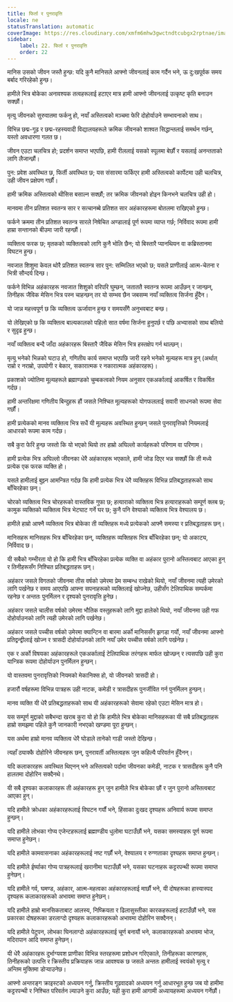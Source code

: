 ```yaml
---
title: फिर्ता र पुनरावृत्ति
locale: ne
statusTranslation: automatic
coverImage: https://res.cloudinary.com/xmfm6mhw3gwctndtcubgx2rptnae/image/upload/v1741354419/small_cover_la_gran_rebelion_28716e29d2.webp
sidebar:
    label: 22. फिर्ता र पुनरावृत्ति
    order: 22
---
```

मानिस उसको जीवन जस्तै हुन्छ: यदि कुनै मानिसले आफ्नो जीवनलाई काम गर्दैन भने, ऊ दु:खपूर्वक समय बर्बाद गरिरहेको हुन्छ।

हामीले भित्र बोकेका अनावश्यक तत्वहरूलाई हटाएर मात्र हामी आफ्नो जीवनलाई उत्कृष्ट कृति बनाउन सक्छौं।

मृत्यु जीवनको सुरुवातमा फर्कनु हो, नयाँ अस्तित्वको मञ्चमा फेरि दोहोर्याउने सम्भावनाको साथ।

विभिन्न छद्म-गूढ र छद्म-रहस्यवादी विद्यालयहरूले क्रमिक जीवनको शाश्वत सिद्धान्तलाई समर्थन गर्छन्, यस्तो अवधारणा गलत छ।

जीवन एउटा चलचित्र हो; प्रदर्शन समाप्त भएपछि, हामी रीललाई यसको स्पूलमा बेर्छौं र यसलाई अनन्तताको लागि लैजान्छौं।

पुन: प्रवेश अवस्थित छ, फिर्ती अवस्थित छ; यस संसारमा फर्किएर हामी अस्तित्वको कार्पेटमा उही चलचित्र, उही जीवन प्रक्षेपण गर्छौं।

हामी क्रमिक अस्तित्वको थीसिस बसाल्न सक्छौं; तर क्रमिक जीवनको होइन किनभने चलचित्र उही हो।

मानवमा तीन प्रतिशत स्वतन्त्र सार र सत्चानब्बे प्रतिशत सार अहंकारहरूमा बोतलमा राखिएको हुन्छ।

फर्कने क्रममा तीन प्रतिशत स्वतन्त्र सारले निषेचित अण्डालाई पूर्ण रूपमा व्याप्त गर्छ; निर्विवाद रूपमा हामी हाम्रा सन्तानको बीउमा जारी रहन्छौं।

व्यक्तित्व फरक छ; मृतकको व्यक्तित्वको लागि कुनै भोलि छैन; यो बिस्तारै प्यानथियन वा कब्रिस्तानमा विघटन हुन्छ।

नवजात शिशुमा केवल थोरै प्रतिशत स्वतन्त्र सार पुन: सम्मिलित भएको छ; यसले प्राणीलाई आत्म-चेतना र भित्री सौन्दर्य दिन्छ।

फर्कने विभिन्न अहंकारहरू नवजात शिशुको वरिपरि घुम्छन्, जताततै स्वतन्त्र रूपमा आउँछन् र जान्छन्, तिनीहरू जैविक मेसिन भित्र पस्न चाहन्छन् तर यो सम्भव छैन जबसम्म नयाँ व्यक्तित्व सिर्जना हुँदैन।

यो जान्न महत्त्वपूर्ण छ कि व्यक्तित्व ऊर्जावान हुन्छ र समयसँगै अनुभवबाट बन्छ।

यो लेखिएको छ कि व्यक्तित्व बाल्यकालको पहिलो सात वर्षमा सिर्जना हुनुपर्छ र पछि अभ्यासको साथ बलियो र सुदृढ हुन्छ।

नयाँ व्यक्तित्व बन्दै जाँदा अहंकारहरू बिस्तारै जैविक मेसिन भित्र हस्तक्षेप गर्न थाल्छन्।

मृत्यु भनेको भिन्नको घटाउ हो, गणितीय कार्य समाप्त भएपछि जारी रहने भनेको मूल्यहरू मात्र हुन् (अर्थात् राम्रो र नराम्रो, उपयोगी र बेकार, सकारात्मक र नकारात्मक अहंकारहरू)।

प्रकाशको ज्योतिमा मूल्यहरूले ब्रह्माण्डको चुम्बकत्वको नियम अनुसार एकअर्कालाई आकर्षित र विकर्षित गर्दछ।

हामी अन्तरिक्षमा गणितीय बिन्दुहरू हौं जसले निश्चित मूल्यहरूको योगफललाई सवारी साधनको रूपमा सेवा गर्छौं।

हामी प्रत्येकको मानव व्यक्तित्व भित्र सधैं यी मूल्यहरू अवस्थित हुन्छन् जसले पुनरावृत्तिको नियमलाई आधारको रूपमा काम गर्दछ।

सबै कुरा फेरि हुन्छ जस्तो कि यो भएको थियो तर हाम्रो अघिल्लो कार्यहरूको परिणाम वा परिणाम।

हामी प्रत्येक भित्र अघिल्लो जीवनका धेरै अहंकारहरू भएकाले, हामी जोड दिएर भन्न सक्छौं कि ती मध्ये प्रत्येक एक फरक व्यक्ति हो।

यसले हामीलाई बुझ्न आमन्त्रित गर्दछ कि हामी प्रत्येक भित्र धेरै व्यक्तिहरू विभिन्न प्रतिबद्धताहरूको साथ बाँचिरहेका छन्।

चोरको व्यक्तित्व भित्र चोरहरूको वास्तविक गुफा छ; हत्याराको व्यक्तित्व भित्र हत्याराहरूको सम्पूर्ण क्लब छ; कामुक व्यक्तिको व्यक्तित्व भित्र भेटघाट गर्ने घर छ; कुनै पनि वेश्याको व्यक्तित्व भित्र वेश्यालय छ।

हामीले हाम्रो आफ्नै व्यक्तित्व भित्र बोकेका ती व्यक्तिहरू मध्ये प्रत्येकको आफ्नै समस्या र प्रतिबद्धताहरू छन्।

मानिसहरू मानिसहरू भित्र बाँचिरहेका छन्, व्यक्तिहरू व्यक्तिहरू भित्र बाँचिरहेका छन्; यो अकाट्य, निर्विवाद छ।

यी सबैको गम्भीरता यो हो कि हामी भित्र बाँचिरहेका प्रत्येक व्यक्ति वा अहंकार पुरानो अस्तित्वबाट आएका हुन् र तिनीहरूसँग निश्चित प्रतिबद्धताहरू छन्।

अहंकार जसले विगतको जीवनमा तीस वर्षको उमेरमा प्रेम सम्बन्ध राखेको थियो, नयाँ जीवनमा त्यही उमेरको लागि पर्खनेछ र समय आएपछि आफ्ना सपनाहरूको व्यक्तिलाई खोज्नेछ, उहीसँग टेलिपाथिक सम्पर्कमा रहनेछ र अन्ततः पुनर्मिलन र दृश्यको पुनरावृत्ति हुनेछ।

अहंकार जसले चालीस वर्षको उमेरमा भौतिक वस्तुहरूको लागि मुद्दा हालेको थियो, नयाँ जीवनमा उही गफ दोहोर्याउनको लागि त्यही उमेरको लागि पर्खनेछ।

अहंकार जसले पच्चीस वर्षको उमेरमा क्यान्टिन वा बारमा अर्को मानिससँग झगडा गर्यो, नयाँ जीवनमा आफ्नो प्रतिद्वन्द्वीलाई खोज्न र त्रासदी दोहोर्याउनको लागि नयाँ उमेर पच्चीस वर्षको लागि पर्खनेछ।

एक र अर्को विषयका अहंकारहरूले एकअर्कालाई टेलिपाथिक तरंगहरू मार्फत खोज्छन् र त्यसपछि उही कुरा यान्त्रिक रूपमा दोहोर्याउन पुनर्मिलन हुन्छन्।

यो वास्तवमा पुनरावृत्तिको नियमको मेकानिक्स हो, यो जीवनको त्रासदी हो।

हजारौं वर्षहरूमा विभिन्न पात्रहरू उही नाटक, कमेडी र त्रासदीहरू पुनर्जीवित गर्न पुनर्मिलन हुन्छन्।

मानव व्यक्ति यी धेरै प्रतिबद्धताहरूको साथ यी अहंकारहरूको सेवामा रहेको एउटा मेसिन मात्र हो।

यस सम्पूर्ण मुद्दाको सबैभन्दा खराब कुरा यो हो कि हामीले भित्र बोकेका मानिसहरूका यी सबै प्रतिबद्धताहरू हाम्रो समझमा पहिले कुनै जानकारी नभएको खण्डमा पूरा हुन्छन्।

यस अर्थमा हाम्रो मानव व्यक्तित्व धेरै घोडाले तानेको गाडी जस्तो देखिन्छ।

त्यहाँ ठ्याक्कै दोहोरिने जीवनहरू छन्, पुनरावर्ती अस्तित्वहरू जुन कहिल्यै परिवर्तन हुँदैनन्।

यदि कलाकारहरू अवस्थित थिएनन् भने अस्तित्वको पर्दामा जीवनका कमेडी, नाटक र त्रासदीहरू कुनै पनि हालतमा दोहोरिन सक्दैनथे।

यी सबै दृश्यका कलाकारहरू ती अहंकारहरू हुन् जुन हामीले भित्र बोकेका छौं र जुन पुरानो अस्तित्वबाट आएका हुन्।

यदि हामीले क्रोधका अहंकारहरूलाई विघटन गर्यौं भने, हिंसाका दुःखद दृश्यहरू अनिवार्य रूपमा समाप्त हुन्छन्।

यदि हामीले लोभका गोप्य एजेन्टहरूलाई ब्रह्माण्डीय धुलोमा घटाउँछौं भने, यसका समस्याहरू पूर्ण रूपमा समाप्त हुनेछन्।

यदि हामीले कामवासनाका अहंकारहरूलाई नष्ट गर्छौं भने, वेश्यालय र रुग्णताका दृश्यहरू समाप्त हुन्छन्।

यदि हामीले ईर्ष्याका गोप्य पात्रहरूलाई खरानीमा घटाउँछौं भने, यसका घटनाहरू कट्टरपन्थी रूपमा समाप्त हुनेछन्।

यदि हामीले गर्व, घमण्ड, अहंकार, आत्म-महत्वका अहंकारहरूलाई मार्छौं भने, यी दोषहरूका हास्यास्पद दृश्यहरू कलाकारहरूको अभावमा समाप्त हुनेछन्।

यदि हामीले हाम्रो मानसिकताबाट आलस्य, निष्क्रियता र ढिलासुस्तीका कारकहरूलाई हटाउँछौं भने, यस प्रकारका दोषहरूका डरलाग्दो दृश्यहरू कलाकारहरूको अभावमा दोहोरिन सक्दैनन्।

यदि हामीले पेटुपन, लोभका घिनलाग्दो अहंकारहरूलाई चूर्ण बनायौं भने, कलाकारहरूको अभावमा भोज, मदिरापान आदि समाप्त हुनेछन्।

यी धेरै अहंकारहरू दुर्भाग्यवश प्राणीका विभिन्न स्तरहरूमा प्रशोधन गरिएकाले, तिनीहरूका कारणहरू, तिनीहरूको उत्पत्ति र क्रिस्तीय प्रक्रियाहरू जान्न आवश्यक छ जसले अन्ततः हामीलाई स्वयंको मृत्यु र अन्तिम मुक्तिमा डोर्‍याउनेछ।

आफ्नो अन्तरङ्ग क्राइस्टको अध्ययन गर्नु, क्रिस्तीय गूढवादको अध्ययन गर्नु आधारभूत हुन्छ जब यो हामीमा कट्टरपन्थी र निश्चित परिवर्तन ल्याउने कुरा आउँछ; यही कुरा हामी आगामी अध्यायहरूमा अध्ययन गर्नेछौं।

